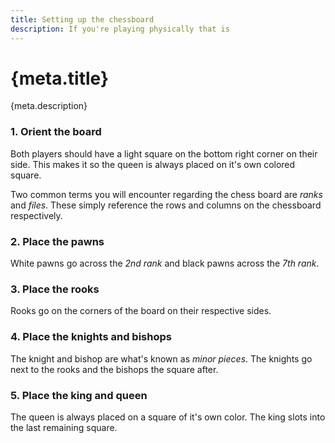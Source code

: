 ```yaml
---
title: Setting up the chessboard
description: If you're playing physically that is
---
```


# {meta.title}

<p className="lead">{meta.description}</p>

### 1. Orient the board

<Chessboard>
  <CircleMarker slot="a8" />
  <CircleMarker slot="h1" />
</Chessboard>

Both players should have a light square on the bottom right corner on their side. This makes it so the queen is always placed on it's own colored square.

<Callout title="Note:">

Two common terms you will encounter regarding the chess board are _ranks_ and _files_. These simply reference the rows and columns on the chessboard respectively.

</Callout>

### 2. Place the pawns

<Chessboard fen="8/pppppppp/8/8/8/8/PPPPPPPP/8 w - - 0 1" />

White pawns go across the _2nd rank_ and black pawns across the _7th rank_.

### 3. Place the rooks

<Chessboard fen="r6r/pppppppp/8/8/8/8/PPPPPPPP/R6R w - - 0 1" />

Rooks go on the corners of the board on their respective sides.

### 4. Place the knights and bishops

<Chessboard fen="rnb2bnr/pppppppp/8/8/8/8/PPPPPPPP/RNB2BNR w - - 0 1" />

The knight and bishop are what's known as _minor pieces_. The knights go next to the rooks and the bishops the square after.

### 5. Place the king and queen

<Chessboard fen="start" />

The queen is always placed on a square of it's own color. The king slots into the last remaining square.

